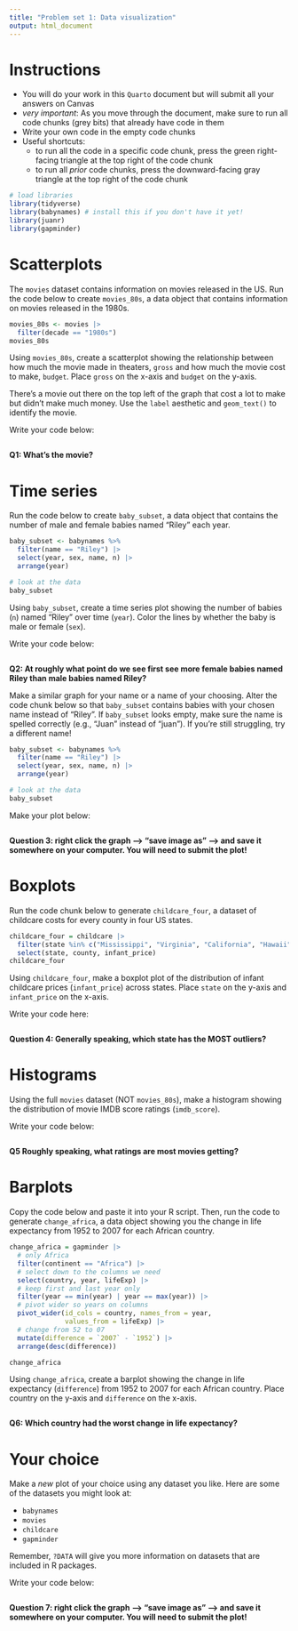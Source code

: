 ```yaml
---
title: "Problem set 1: Data visualization"
output: html_document
---
```



# Instructions


- You will do your work in this `Quarto` document but will submit all your answers on Canvas
- *very important*: As you move through the document, make sure to run all code chunks (grey bits) that already have code in them
- Write your own code in the empty code chunks
- Useful shortcuts: 
    - to run all the code in a specific code chunk, press the green right-facing triangle at the top right of the code chunk
    - to run all *prior* code chunks, press the downward-facing gray triangle at the top right of the code chunk




```r
# load libraries
library(tidyverse)
library(babynames) # install this if you don't have it yet!
library(juanr)
library(gapminder)
```



# Scatterplots


The `movies` dataset contains information on movies released in the US. Run the code below to create `movies_80s`, a data object that contains information on movies released in the 1980s.

```r
movies_80s <- movies |> 
  filter(decade == "1980s")
movies_80s
```

Using `movies_80s`, create a scatterplot showing the relationship between how much the movie made in theaters, `gross` and how much the movie cost to make, `budget`. Place `gross` on the x-axis and `budget` on the y-axis.

There's a movie out there on the top left of the graph that cost a lot to make but didn't make much money. Use the `label` aesthetic and `geom_text()` to identify the movie.

Write your code below:

```r


```

**Q1: What's the movie?**



# Time series


Run the code below to create `baby_subset`, a data object that contains the number of male and female babies named "Riley" each year. 

```r
baby_subset <- babynames %>%
  filter(name == "Riley") |> 
  select(year, sex, name, n) |> 
  arrange(year)

# look at the data
baby_subset
```

Using `baby_subset`, create a time series plot showing the number of babies (`n`) named "Riley" over time (`year`). Color the lines by whether the baby is male or female (`sex`). 


Write your code below:


```r


```

**Q2: At roughly what point do we see first see more female babies named Riley than male babies named Riley?**


Make a similar graph for your name or a name of your choosing. Alter the code chunk below so that `baby_subset` contains babies with your chosen name instead of "Riley". If `baby_subset` looks empty, make sure the name is spelled correctly (e.g., "Juan" instead of "juan"). If you're still struggling, try a different name!


```r
baby_subset <- babynames %>%
  filter(name == "Riley") |> 
  select(year, sex, name, n) |> 
  arrange(year)

# look at the data
baby_subset
```


Make your plot below:

```r

```


**Question 3: right click the graph --> "save image as" --> and save it somewhere on your computer. You will need to submit the plot!**



# Boxplots


Run the code chunk below to generate `childcare_four`, a dataset of childcare costs for every county in four US states.


```r
childcare_four = childcare |> 
  filter(state %in% c("Mississippi", "Virginia", "California", "Hawaii")) |> 
  select(state, county, infant_price)
childcare_four
```



Using `childcare_four`, make a boxplot plot of the distribution of infant childcare prices (`infant_price`) across states. Place `state` on the y-axis and `infant_price` on the x-axis.

Write your code here:

```r

```


**Question 4: Generally speaking, which state has the MOST outliers?**


# Histograms


Using the full `movies` dataset (NOT `movies_80s`), make a histogram showing the distribution of movie IMDB score ratings (`imdb_score`).

Write your code below:

```r

```

**Q5 Roughly speaking, what ratings are most movies getting?**



# Barplots


Copy the code below and paste it into your R script. Then, run the code to generate `change_africa`, a data object showing you the change in life expectancy from 1952 to 2007 for each African country. 


```r
change_africa = gapminder |> 
  # only Africa
  filter(continent == "Africa") |> 
  # select down to the columns we need
  select(country, year, lifeExp) |> 
  # keep first and last year only
  filter(year == min(year) | year == max(year)) |> 
  # pivot wider so years on columns
  pivot_wider(id_cols = country, names_from = year, 
              values_from = lifeExp) |> 
  # change from 52 to 07
  mutate(difference = `2007` - `1952`) |> 
  arrange(desc(difference))

change_africa
```


Using `change_africa`, create a barplot showing the change in life expectancy (`difference`) from 1952 to 2007 for each African country. Place country on the y-axis and `difference` on the x-axis. 


```r


```

**Q6: Which country had the worst change in life expectancy?**



# Your choice


Make a *new* plot of your choice using any dataset you like. Here are some of the datasets you might look at: 

- `babynames`
- `movies`
- `childcare`
- `gapminder`

Remember, `?DATA` will give you more information on datasets that are included in R packages.


Write your code below:

```r


```


**Question 7: right click the graph --> "save image as" --> and save it somewhere on your computer. You will need to submit the plot!**


